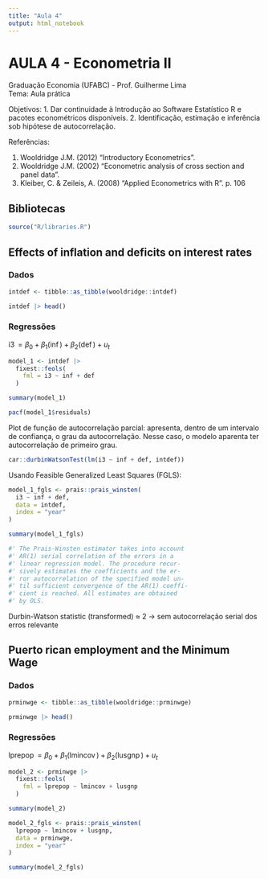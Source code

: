 ```yaml
---
title: "Aula 4"
output: html_notebook
---
```


# AULA 4 - Econometria II

Graduação Economia (UFABC) - Prof. Guilherme Lima\
Tema: Aula prática

Objetivos:
1.	Dar continuidade à Introdução ao Software Estatístico R e pacotes econométricos disponíveis.
2.	Identificação, estimação e inferência sob hipótese de autocorrelação.

Referências:

1.  Wooldridge J.M. (2012) "Introductory Econometrics".
2.  Wooldridge J.M. (2002) "Econometric analysis of cross section and panel data".
3.  Kleiber, C. & Zeileis, A. (2008) "Applied Econometrics with R". p. 106

## Bibliotecas

```r
source("R/libraries.R")
```

## Effects of inflation and deficits on interest rates

### Dados

```r
intdef <- tibble::as_tibble(wooldridge::intdef)

intdef |> head()
```

### Regressões

$\operatorname{i3} = \beta_0 + \beta_{1}(\operatorname{inf}) + \beta_{2}(\operatorname{def}) + u_t$

```r
model_1 <- intdef |> 
  fixest::feols(
    fml = i3 ~ inf + def
  )

summary(model_1)

pacf(model_1$residuals)
```

Plot de função de autocorrelação parcial: apresenta, dentro de um intervalo de confiança, o grau da autocorrelação. Nesse caso, o modelo aparenta ter autocorrelação de primeiro grau.

```r
car::durbinWatsonTest(lm(i3 ~ inf + def, intdef))
```
Usando Feasible Generalized Least Squares (FGLS):

```r
model_1_fgls <- prais::prais_winsten(
  i3 ~ inf + def, 
  data = intdef,
  index = "year"
)

summary(model_1_fgls)

#' The Prais-Winsten estimator takes into account 
#' AR(1) serial correlation of the errors in a 
#' linear regression model. The procedure recur-
#' sively estimates the coefficients and the er-
#' ror autocorrelation of the specified model un-
#' til sufficient convergence of the AR(1) coeffi-
#' cient is reached. All estimates are obtained 
#' by OLS.
```
Durbin-Watson statistic (transformed) $\approx$ 2 $\to$ sem autocorrelação serial dos erros relevante

## Puerto rican employment and the Minimum Wage

### Dados

```r
prminwge <- tibble::as_tibble(wooldridge::prminwge)

prminwge |> head()
```

### Regressões

$\operatorname{lprepop} = \beta_0 + \beta_{1}(\operatorname{lmincov}) + \beta_{2}(\operatorname{lusgnp}) + u_t$

```r
model_2 <- prminwge |> 
  fixest::feols(
    fml = lprepop ~ lmincov + lusgnp
  )

summary(model_2)

model_2_fgls <- prais::prais_winsten(
  lprepop ~ lmincov + lusgnp, 
  data = prminwge,
  index = "year"
)

summary(model_2_fgls)
```




















